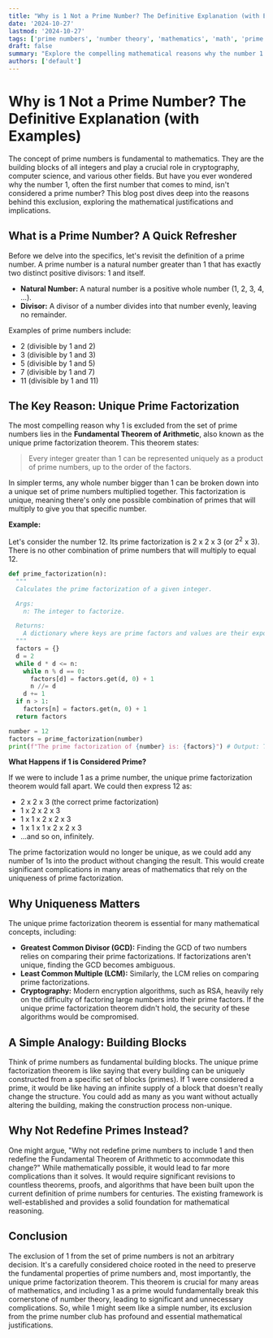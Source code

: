 ```yaml
---
title: "Why is 1 Not a Prime Number? The Definitive Explanation (with Examples)"
date: '2024-10-27'
lastmod: '2024-10-27'
tags: ['prime numbers', 'number theory', 'mathematics', 'math', 'prime factorization', 'fundamental theorem of arithmetic']
draft: false
summary: "Explore the compelling mathematical reasons why the number 1 is explicitly excluded from being considered a prime number. Understand its implications for prime factorization and the Fundamental Theorem of Arithmetic."
authors: ['default']
---
```


# Why is 1 Not a Prime Number? The Definitive Explanation (with Examples)

The concept of prime numbers is fundamental to mathematics.  They are the building blocks of all integers and play a crucial role in cryptography, computer science, and various other fields. But have you ever wondered why the number 1, often the first number that comes to mind, isn't considered a prime number?  This blog post dives deep into the reasons behind this exclusion, exploring the mathematical justifications and implications.

## What is a Prime Number? A Quick Refresher

Before we delve into the specifics, let's revisit the definition of a prime number. A prime number is a natural number greater than 1 that has exactly two distinct positive divisors: 1 and itself.

*   **Natural Number:**  A natural number is a positive whole number (1, 2, 3, 4, ...).
*   **Divisor:** A divisor of a number divides into that number evenly, leaving no remainder.

Examples of prime numbers include:

*   2 (divisible by 1 and 2)
*   3 (divisible by 1 and 3)
*   5 (divisible by 1 and 5)
*   7 (divisible by 1 and 7)
*   11 (divisible by 1 and 11)

## The Key Reason: Unique Prime Factorization

The most compelling reason why 1 is excluded from the set of prime numbers lies in the **Fundamental Theorem of Arithmetic**, also known as the unique prime factorization theorem. This theorem states:

> Every integer greater than 1 can be represented uniquely as a product of prime numbers, up to the order of the factors.

In simpler terms, any whole number bigger than 1 can be broken down into a unique set of prime numbers multiplied together.  This factorization is unique, meaning there's only one possible combination of primes that will multiply to give you that specific number.

**Example:**

Let's consider the number 12. Its prime factorization is 2 x 2 x 3 (or 2<sup>2</sup> x 3). There is no other combination of prime numbers that will multiply to equal 12.

```python
def prime_factorization(n):
  """
  Calculates the prime factorization of a given integer.

  Args:
    n: The integer to factorize.

  Returns:
    A dictionary where keys are prime factors and values are their exponents.
  """
  factors = {}
  d = 2
  while d * d <= n:
    while n % d == 0:
      factors[d] = factors.get(d, 0) + 1
      n //= d
    d += 1
  if n > 1:
    factors[n] = factors.get(n, 0) + 1
  return factors

number = 12
factors = prime_factorization(number)
print(f"The prime factorization of {number} is: {factors}") # Output: The prime factorization of 12 is: {2: 2, 3: 1}
```

**What Happens if 1 is Considered Prime?**

If we were to include 1 as a prime number, the unique prime factorization theorem would fall apart.  We could then express 12 as:

*   2 x 2 x 3  (the correct prime factorization)
*   1 x 2 x 2 x 3
*   1 x 1 x 2 x 2 x 3
*   1 x 1 x 1 x 2 x 2 x 3
*   ...and so on, infinitely.

The prime factorization would no longer be unique, as we could add any number of 1s into the product without changing the result.  This would create significant complications in many areas of mathematics that rely on the uniqueness of prime factorization.

## Why Uniqueness Matters

The unique prime factorization theorem is essential for many mathematical concepts, including:

*   **Greatest Common Divisor (GCD):** Finding the GCD of two numbers relies on comparing their prime factorizations. If factorizations aren't unique, finding the GCD becomes ambiguous.
*   **Least Common Multiple (LCM):**  Similarly, the LCM relies on comparing prime factorizations.
*   **Cryptography:** Modern encryption algorithms, such as RSA, heavily rely on the difficulty of factoring large numbers into their prime factors.  If the unique prime factorization theorem didn't hold, the security of these algorithms would be compromised.

## A Simple Analogy: Building Blocks

Think of prime numbers as fundamental building blocks. The unique prime factorization theorem is like saying that every building can be uniquely constructed from a specific set of blocks (primes).  If 1 were considered a prime, it would be like having an infinite supply of a block that doesn't really change the structure. You could add as many as you want without actually altering the building, making the construction process non-unique.

## Why Not Redefine Primes Instead?

One might argue, "Why not redefine prime numbers to include 1 and then redefine the Fundamental Theorem of Arithmetic to accommodate this change?" While mathematically possible, it would lead to far more complications than it solves.  It would require significant revisions to countless theorems, proofs, and algorithms that have been built upon the current definition of prime numbers for centuries.  The existing framework is well-established and provides a solid foundation for mathematical reasoning.

## Conclusion

The exclusion of 1 from the set of prime numbers is not an arbitrary decision. It's a carefully considered choice rooted in the need to preserve the fundamental properties of prime numbers and, most importantly, the unique prime factorization theorem.  This theorem is crucial for many areas of mathematics, and including 1 as a prime would fundamentally break this cornerstone of number theory, leading to significant and unnecessary complications. So, while 1 might seem like a simple number, its exclusion from the prime number club has profound and essential mathematical justifications.